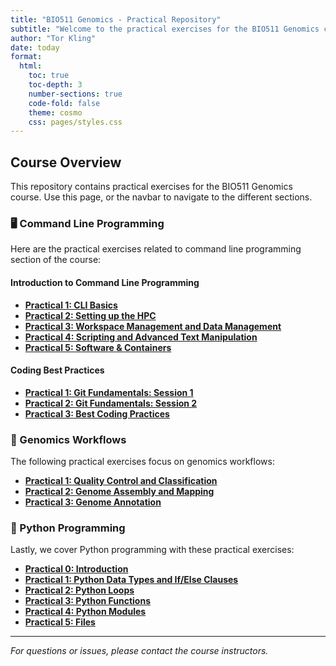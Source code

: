```yaml
---
title: "BIO511 Genomics - Practical Repository"
subtitle: "Welcome to the practical exercises for the BIO511 Genomics course"
author: "Tor Kling"
date: today
format: 
  html:
    toc: true
    toc-depth: 3
    number-sections: true
    code-fold: false
    theme: cosmo
    css: pages/styles.css
---
```


## Course Overview

This repository contains practical exercises for the BIO511 Genomics course. Use this page, or the navbar to navigate to the different sections.

### 🖥️ Command Line Programming
Here are the practical exercises related to command line programming section of the course:

#### Introduction to Command Line Programming
- **[Practical 1: CLI Basics](practicals/Practicals%20-%20CLI/PRACTICAL_INTRO_TO_COMMAND_LINE.qmd)**
- **[Practical 2: Setting up the HPC](practicals/Practicals%20-%20CLI/PRACTICAL_SETTING_UP_THE_HPC.qmd)**
- **[Practical 3: Workspace Management and Data Management](practicals/Practicals%20-%20CLI/PRACTICAL_WORKSPACE_MANAGEMENT.qmd)**
- **[Practical 4: Scripting and Advanced Text Manipulation](practicals/Practicals%20-%20CLI/PRACTICAL_SCRIPTS_AND_ADVANCED_TEXT_MANIPULATION.qmd)**
- **[Practical 5: Software & Containers](practicals/Practicals%20-%20CLI/PRACTICAL_SOFTWARE_INSTALLATION_AND_CONTAINERS.qmd)**

#### Coding Best Practices
- **[Practical 1: Git Fundamentals: Session 1](practicals/Practicals%20-%20Git/PRACTICAL_GIT_SESSION1.qmd)**
- **[Practical 2: Git Fundamentals: Session 2](practicals/Practicals%20-%20Git/PRACTICAL_GIT_SESSION2.qmd)**
- **[Practical 3: Best Coding Practices](practicals/Practicals%20-%20Git/PRACTICAL_BEST_CODING_PRACTISES.qmd)**

### 🧬 Genomics Workflows
The following practical exercises focus on genomics workflows:

- **[Practical 1: Quality Control and Classification](practicals/Practicals%20-%20WGS/PRACTICAL_RAWDATA_AND_QC.qmd)**
- **[Practical 2: Genome Assembly and Mapping](practicals/Practicals%20-%20WGS/PRACTICAL_ASSEMBLY_AND_MAPPING.qmd)**
- **[Practical 3: Genome Annotation](practicals/Practicals%20-%20WGS/PRACTICAL_FUNCTIONAL_ANNOTATION.qmd)**

### 🐍 Python Programming
Lastly, we cover Python programming with these practical exercises:

- **[Practical 0: Introduction](practicals/Practicals%20-%20Python/PRACTICAL_SETUP.qmd)**
- **[Practical 1: Python Data Types and If/Else Clauses](practicals/Practicals%20-%20Python/PRACTICAL_DATA_TYPES_AND_IF_ELSE.qmd)**
- **[Practical 2: Python Loops](practicals/Practicals%20-%20Python/PRACTICAL_LOOPING.qmd)**
- **[Practical 3: Python Functions](practicals/Practicals%20-%20Python/PRACTICAL_FUNCTIONS.qmd)**
- **[Practical 4: Python Modules](practicals/Practicals%20-%20Python/PRACTICAL_MODULES.qmd)**
- **[Practical 5: Files](practicals/Practicals%20-%20Python/PRACTICAL_FILES.qmd)**

---

*For questions or issues, please contact the course instructors.*
